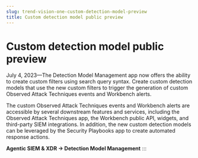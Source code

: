 ```yaml
---
slug: trend-vision-one-custom-detection-model-preview
title: Custom detection model public preview
---
```

# Custom detection model public preview

July 4, 2023—The Detection Model Management app now offers the ability to create custom filters using search query syntax. Create custom detection models that use the new custom filters to trigger the generation of custom Observed Attack Techniques events and Workbench alerts.

The custom Observed Attack Techniques events and Workbench alerts are accessible by several downstream features and services, including the Observed Attack Techniques app, the Workbench public API, widgets, and third-party SIEM integrations. In addition, the new custom detection models can be leveraged by the Security Playbooks app to create automated response actions.

**Agentic SIEM & XDR → Detection Model Management**
:::
